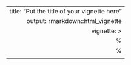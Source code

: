 ---
    title: "Put the title of your vignette here"
output: rmarkdown::html_vignette
vignette: >
    %\VignetteIndexEntry{Put the title of your vignette here}
    %\VignetteEngine{knitr::rmarkdown}
    \usepackage[utf8]{inputenc}
---